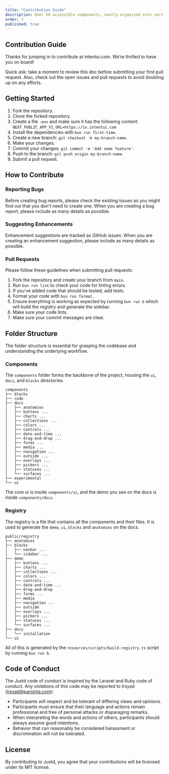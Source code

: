 ```yaml
---
title: "Contribution Guide"
description: Over 50 accessible components, neatly organized into sections, ensuring usability and ease of access for everyone. Perfect for a range of applications and users.
order: 3
published: true
---
```


## Contribution Guide

Thanks for jumping in to contribute at intentui.com. We’re thrilled to have you on board!

Quick ask: take a moment to review this doc before submitting your first pull request. Also, check out the open issues and pull requests to avoid doubling up on any efforts.

## Getting Started

1. Fork the repository.
2. Clone the forked repository.
3. Create a file `.env` and make sure it has the following content: `NEXT_PUBLIC_APP_V1_URL=https://1x.intentui.com`
4. Install the dependencies with `bun run first-time`.
5. Create a new branch: `git checkout -b my-branch-name`.
6. Make your changes.
7. Commit your changes: `git commit -m 'Add some feature'`.
8. Push to the branch: `git push origin my-branch-name`.
9. Submit a pull request.

## How to Contribute

### Reporting Bugs

Before creating bug reports, please check the existing issues as you might find out that you don't need to create one. When you are creating a bug report, please include as many details as possible.

### Suggesting Enhancements

Enhancement suggestions are tracked as GitHub issues. When you are creating an enhancement suggestion, please include as many details as possible.

### Pull Requests

Please follow these guidelines when submitting pull requests:

1. Fork the repository and create your branch from `main`.
2. Run `bun run lint` to check your code for linting errors.
3. If you've added code that should be tested, add tests.
4. Format your code with `bun run format`.
5. Ensure everything is working as expected by running `bun run b` which will build the registry and generate the sidebar.
6. Make sure your code lints.
7. Make sure your commit messages are clear.

## Folder Structure

The folder structure is essential for grasping the codebase and understanding the underlying workflow.

### Components
The `components` folder forms the backbone of the project, housing the `ui`, `docs`, and `blocks` directories.
```
components
├── blocks
├── code
├── docs
│   ├── anatomies
│   ├── buttons ...
│   ├── charts ...
│   ├── collections ...
│   ├── colors ...
│   ├── controls ...
│   ├── date-and-time ...
│   ├── drag-and-drop ...
│   ├── forms ...
│   ├── media ...
│   ├── navigation ...
│   ├── outside ...
│   ├── overlays ...
│   ├── pickers ...
│   ├── statuses ...
│   └── surfaces ...
├── experimental
└── ui
```
The core ui is inside `components/ui`, and the demo you see on the docs is inside `components/docs`.

### Registry
The registry is a file that contains all the components and their files. It is used to generate the `demo`, `ui`, `blocks` and `anatomies` on the docs.
```
public/registry
├── anatomies
├── blocks
│   ├── navbar ...
│   └── sidebar ...
├── demo
│   ├── buttons ...
│   ├── charts ...
│   ├── collections ...
│   ├── colors ...
│   ├── controls ...
│   ├── date-and-time ...
│   ├── drag-and-drop
│   ├── forms ...
│   ├── media
│   ├── navigation ...
│   ├── outside
│   ├── overlays ...
│   ├── pickers ...
│   ├── statuses ...
│   └── surfaces ...
├── docs
│   └── installation
└── ui
```

All of this is generated by the `resources/scripts/build-registry.ts` script by running `bun run b`.

## Code of Conduct

The Justd code of conduct is inspired by the Laravel and Ruby code of conduct. Any violations of this code may be reported to Irsyad (irsyad@parsinta.com):

- Participants will respect and be tolerant of differing views and opinions.
- Participants must ensure that their language and actions remain professional and free of personal attacks or disparaging remarks.
- When interpreting the words and actions of others, participants should always assume good intentions.
- Behavior that can reasonably be considered harassment or discrimination will not be tolerated.

## License

By contributing to Justd, you agree that your contributions will be licensed under its MIT license.

